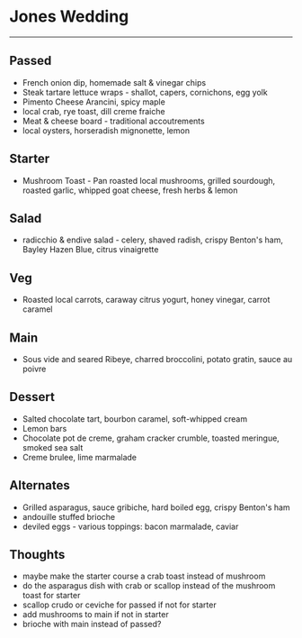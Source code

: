 # Jones Wedding

---

## Passed

- French onion dip, homemade salt & vinegar chips
- Steak tartare lettuce wraps - shallot, capers, cornichons, egg yolk
- Pimento Cheese Arancini, spicy maple
- local crab, rye toast, dill creme fraiche
- Meat & cheese board - traditional accoutrements
- local oysters, horseradish mignonette, lemon

## Starter

- Mushroom Toast - Pan roasted local mushrooms, grilled sourdough, roasted garlic, whipped goat cheese, fresh herbs & lemon

## Salad

- radicchio & endive salad - celery, shaved radish, crispy Benton's ham, Bayley Hazen Blue, citrus vinaigrette

## Veg

- Roasted local carrots, caraway citrus yogurt, honey vinegar, carrot caramel

## Main

- Sous vide and seared Ribeye, charred broccolini, potato gratin, sauce au poivre

## Dessert

- Salted chocolate tart, bourbon caramel, soft-whipped cream
- Lemon bars
- Chocolate pot de creme, graham cracker crumble, toasted meringue, smoked sea salt
- Creme brulee, lime marmalade

## Alternates

- Grilled asparagus, sauce gribiche, hard boiled egg, crispy Benton's ham
- andouille stuffed brioche
- deviled eggs - various toppings: bacon marmalade, caviar


## Thoughts

- maybe make the starter course a crab toast instead of mushroom
- do the asparagus dish with crab or scallop instead of the mushroom toast for starter
- scallop crudo or ceviche for passed if not for starter
- add mushrooms to main if not in starter
- brioche with main instead of passed?
